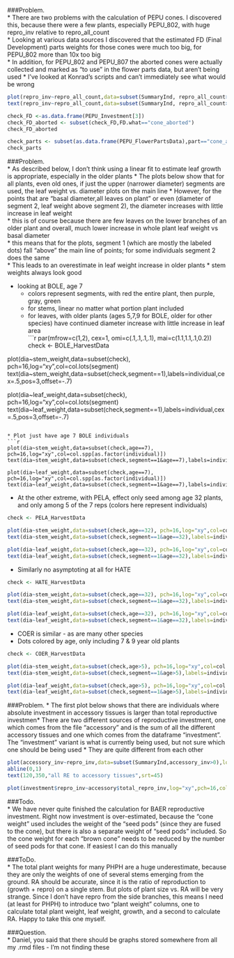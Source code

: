 

###Problem.  
* There are two problems with the calculation of PEPU cones. I discovered this, because there were a few plants, especially PEPU_802, with huge repro_inv relative to repro_all_count  
* Looking at various data sources I discovered that the estimated FD (Final Development) parts weights for those cones were much too big, for PEPU_802 more than 10x too big  
* In addition, for PEPU_802 and PEPU_807 the aborted cones were actually collected and marked as "to use" in the flower parts data, but aren't being used
* I've looked at Konrad's scripts and can't immediately see what would be wrong
    
```r
plot(repro_inv~repro_all_count,data=subset(SummaryInd, repro_all_count>0&species=="PEPU"),log="xy")
text(repro_inv~repro_all_count,data=subset(SummaryInd, repro_all_count>0&species=="PEPU"),labels=individual, pos=1,offset=.6,cex=0.8,col="black")

check_FD <-as.data.frame(PEPU_Investment[3])
check_FD_aborted <- subset(check_FD,FD.what=="cone_aborted")
check_FD_aborted

check_parts <- subset(as.data.frame(PEPU_FlowerPartsData),part=="cone_aborted")
check_parts
```

###Problem.  
* As described below, I don't think using a linear fit to estimate leaf growth is appropriate, especially in the older plants
* The plots below show that for all plants, even old ones, if just the upper (narrower diameter) segments are used, the leaf weight vs. diameter plots on the main line
* However, for the points that are "basal diameter,all leaves on plant" or even (diameter of segment 2, leaf weight above segment 2), the diameter increases with little increase in leaf weight  
* this is of course because there are few leaves on the lower branches of an older plant and overall, much lower increase in whole plant leaf weight vs basal diameter  
* this means that for the plots, segment 1 (which are mostly the labeled dots) fall "above" the main line of points; for some individuals segment 2 does the same  
* This leads to an overestimate in leaf weight increase in older plants
* stem weights always look good


* looking at BOLE, age 7
    * colors represent segments, with red the entire plant, then purple, gray, green  
    * for stems, linear no matter what portion plant included  
    * for leaves, with older plants (ages 5,7,9 for BOLE, older for other species) have continued diameter increase with little increase in leaf area  
```r
par(mfrow=c(1,2), cex=1, omi=c(.1,.1,.1,.1), mai=c(1.1,1.1,.1,0.2))
check <- BOLE_HarvestData

plot(dia~stem_weight,data=subset(check), pch=16,log="xy",col=col.lots(segment)
text(dia~stem_weight,data=subset(check,segment==1),labels=individual,cex=.5,pos=3,offset=-.7)

plot(dia~leaf_weight,data=subset(check), pch=16,log="xy",col=col.lots(segment)
text(dia~leaf_weight,data=subset(check,segment==1),labels=individual,cex=.5,pos=3,offset=-.7)
```

* Plot just have age 7 BOLE individuals
```r
plot(dia~stem_weight,data=subset(check,age==7), pch=16,log="xy",col=col.spp[as.factor(individual)])
text(dia~stem_weight,data=subset(check,segment==1&age==7),labels=individual,cex=.5,pos=3,offset=-.7)

plot(dia~leaf_weight,data=subset(check,age==7), pch=16,log="xy",col=col.spp[as.factor(individual)])
text(dia~leaf_weight,data=subset(check,segment==1&age==7),labels=individual,cex=.5,pos=3,offset=-.7)
```

* At the other extreme, with PELA, effect only seed among age 32 plants, and only among 5 of the 7 reps (colors here represent individuals)
```r
check <- PELA_HarvestData

plot(dia~stem_weight,data=subset(check,age==32), pch=16,log="xy",col=col.spp[as.factor(individual)])
text(dia~stem_weight,data=subset(check,segment==1&age==32),labels=individual,cex=.5,pos=3,offset=-.7)

plot(dia~leaf_weight,data=subset(check,age==32), pch=16,log="xy",col=col.spp[as.factor(individual)])
text(dia~leaf_weight,data=subset(check,segment==1&age==32),labels=individual,cex=.5,pos=3,offset=-.7)
```

* Similarly no asymptoting at all for HATE
```r
check <- HATE_HarvestData

plot(dia~stem_weight,data=subset(check,age==32), pch=16,log="xy",col=col.spp[as.factor(individual)])
text(dia~stem_weight,data=subset(check,segment==1&age==32),labels=individual,cex=.5,pos=3,offset=-.7)

plot(dia~leaf_weight,data=subset(check,age==32), pch=16,log="xy",col=col.spp[as.factor(individual)])
text(dia~leaf_weight,data=subset(check,segment==1&age==32),labels=individual,cex=.5,pos=3,offset=-.7)
```

* COER is similar - as are many other species  
* Dots colored by age, only including 7 & 9 year old plants
```r
check <- COER_HarvestData

plot(dia~stem_weight,data=subset(check,age>5), pch=16,log="xy",col=col.spp[as.factor(segment)])
text(dia~stem_weight,data=subset(check,segment==1&age>5),labels=individual,cex=.5,pos=3,offset=-.7)

plot(dia~leaf_weight,data=subset(check,age>5), pch=16,log="xy",col=col.spp[as.factor(segment)])
text(dia~leaf_weight,data=subset(check,segment==1&age>5),labels=individual,cex=.5,pos=3,offset=-.7)
```

###Problem.
* The first plot below shows that there are individuals where absolute investment in accessory tissues is larger than total reproductive investmen* There are two different sources of reproductive investment, one which comes from the file "accessory" and is the sum of all the different accessory tissues and one which comes from the dataframe "investment". The "investment" variant is what is currently being used, but not sure which one should be being used
* They are quite different from each other
```r
plot(accessory_inv~repro_inv,data=subset(SummaryInd,accessory_inv>0),log="xy",pch=16,col=col.spp(species))
abline(0,1)
text(120,350,"all RE to accessory tissues",srt=45)

plot(investment$repro_inv~accessory$total_repro_inv,log="xy",pch=16,col=col.spp[as.factor(investment$species)])
```

###Todo.  
* We have never quite finished the calculation for BAER reproductive investment. Right now investment is over-estimated, because the "cone weight" used includes the weight of the "seed pods" (since they are fused to the cone), but there is also a separate weight of "seed pods" included. So the cone weight for each "brown cone" needs to be reduced by the number of seed pods for that cone. If easiest I can do this manually


###ToDo.  
* The total plant weights for many PHPH are a huge underestimate, because they are only the weights of one of several stems emerging from the ground. RA should be accurate, since it is the ratio of reproduction to (growth + repro) on a single stem. But plots of plant size vs. RA will be very strange. Since I don't have repro from the side branches, this means I need (at least for PHPH) to introduce two "plant weight" columns, one to calculate total plant weight, leaf weight, growth, and a second to calculate RA. Happy to take this one myself.
    
###Question.  
* Daniel, you said that there should be graphs stored somewhere from all my .rmd files - I'm not finding these